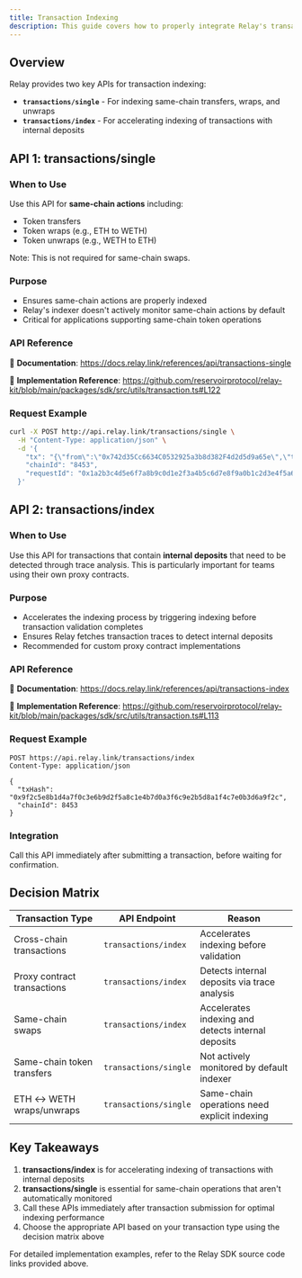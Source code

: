 ```yaml
---
title: Transaction Indexing
description: This guide covers how to properly integrate Relay's transaction indexing APIs into your application flows to ensure all transactions are properly tracked and indexed.
---
```


## Overview

Relay provides two key APIs for transaction indexing:

- **`transactions/single`** - For indexing same-chain transfers, wraps, and unwraps
- **`transactions/index`** - For accelerating indexing of transactions with internal deposits

## API 1: transactions/single

### When to Use
Use this API for **same-chain actions** including:
- Token transfers
- Token wraps (e.g., ETH to WETH)
- Token unwraps (e.g., WETH to ETH)

Note: This is not required for same-chain swaps.

### Purpose
- Ensures same-chain actions are properly indexed
- Relay's indexer doesn't actively monitor same-chain actions by default
- Critical for applications supporting same-chain token operations

### API Reference
📖 **Documentation**: https://docs.relay.link/references/api/transactions-single

🔗 **Implementation Reference**: https://github.com/reservoirprotocol/relay-kit/blob/main/packages/sdk/src/utils/transaction.ts#L122

### Request Example

```bash
curl -X POST http://api.relay.link/transactions/single \
  -H "Content-Type: application/json" \
  -d '{
    "tx": "{\"from\":\"0x742d35Cc6634C0532925a3b8d382F4d2d5d9a65e\",\"to\":\"0x833589fCD6eDb6E08f4c7C32D4f71b54bdA02913\",\"data\":\"0xa9059cbb000000000000000000000000742d35cc6634c0532925a3b8d382f4d2d5d9a65e0000000000000000000000000000000000000000000000000de0b6b3a7640000\",\"value\":\"0\",\"chainId\":8453,\"txHash\":\"0x7d1af7f8c6b5e9d4a2f3b8c7e6d9f2a5b4c7e8d1f6a3b9c2e5d8f1a4b7c0e3d6\"}",
    "chainId": "8453",
    "requestId": "0x1a2b3c4d5e6f7a8b9c0d1e2f3a4b5c6d7e8f9a0b1c2d3e4f5a6b7c8d9e0f1a2b"
  }'
```

## API 2: transactions/index

### When to Use
Use this API for transactions that contain **internal deposits** that need to be detected through trace analysis. This is particularly important for teams using their own proxy contracts.

### Purpose
- Accelerates the indexing process by triggering indexing before transaction validation completes
- Ensures Relay fetches transaction traces to detect internal deposits
- Recommended for custom proxy contract implementations

### API Reference
📖 **Documentation**: https://docs.relay.link/references/api/transactions-index

🔗 **Implementation Reference**: https://github.com/reservoirprotocol/relay-kit/blob/main/packages/sdk/src/utils/transaction.ts#L113

### Request Example

```http
POST https://api.relay.link/transactions/index
Content-Type: application/json

{
  "txHash": "0x9f2c5e8b1d4a7f0c3e6b9d2f5a8c1e4b7d0a3f6c9e2b5d8a1f4c7e0b3d6a9f2c",
  "chainId": 8453
}
```

### Integration
Call this API immediately after submitting a transaction, before waiting for confirmation.

## Decision Matrix

| Transaction Type | API Endpoint | Reason |
|------------------|--------------|---------|
| Cross-chain transactions | `transactions/index` | Accelerates indexing before validation |
| Proxy contract transactions | `transactions/index` | Detects internal deposits via trace analysis |
| Same-chain swaps | `transactions/index` | Accelerates indexing and detects internal deposits |
| Same-chain token transfers | `transactions/single` | Not actively monitored by default indexer |
| ETH ↔ WETH wraps/unwraps | `transactions/single` | Same-chain operations need explicit indexing |

## Key Takeaways

1. **transactions/index** is for accelerating indexing of transactions with internal deposits
2. **transactions/single** is essential for same-chain operations that aren't automatically monitored
3. Call these APIs immediately after transaction submission for optimal indexing performance
4. Choose the appropriate API based on your transaction type using the decision matrix above

For detailed implementation examples, refer to the Relay SDK source code links provided above.